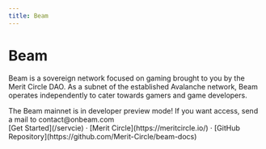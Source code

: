 ```yaml
---
title: Beam
---
```



<h1 className="text-center text-4xl tracking-tighter font-extrabold md:text-5xl mt-8">Beam</h1>

<Bleed><Features /></Bleed>

Beam is a sovereign network focused on gaming brought to you by the Merit Circle DAO. As a subnet of the established Avalanche network, Beam operates independently to cater towards gamers and game developers.
 
<Callout type="info" emoji="ℹ️">
  The Beam mainnet is in developer preview mode! If you want access, send a mail to contact@onbeam.com
</Callout>

<div className="mt-16 mb-20 text-center">
  [Get Started](/servcie) · [Merit Circle](https://meritcircle.io/) · [GitHub Repository](https://github.com/Merit-Circle/beam-docs)
</div>


